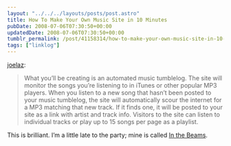 ```yaml
---
layout: "../../../layouts/posts/post.astro"
title: How To Make Your Own Music Site in 10 Minutes
pubDate: 2008-07-06T07:30:50+00:00
updatedDate: 2008-07-06T07:30:50+00:00
tumblr_permalink: /post/41158314/how-to-make-your-own-music-site-in-10-minutes
tags: ["linklog"]
---
```


[joelaz][1]:

> What you’ll be creating is an automated music tumblelog. The site will monitor the songs you’re listening to in iTunes or other popular MP3 players. When you listen to a new song that hasn’t been posted to your music tumblelog, the site will automatically scour the internet for a MP3 matching that new track. If it finds one, it will be posted to your site as a link with artist and track info. Visitors to the site can listen to individual tracks or play up to 15 songs per page as a playlist.

This is brilliant. I&rsquo;m a little late to the party; mine is called [In the Beams][2].

[1]: http://joelaz.com/post/28132796/how-to-make-your-own-music-site-in-10-minutes
[2]: http://inthebeams.tumblr.com/
